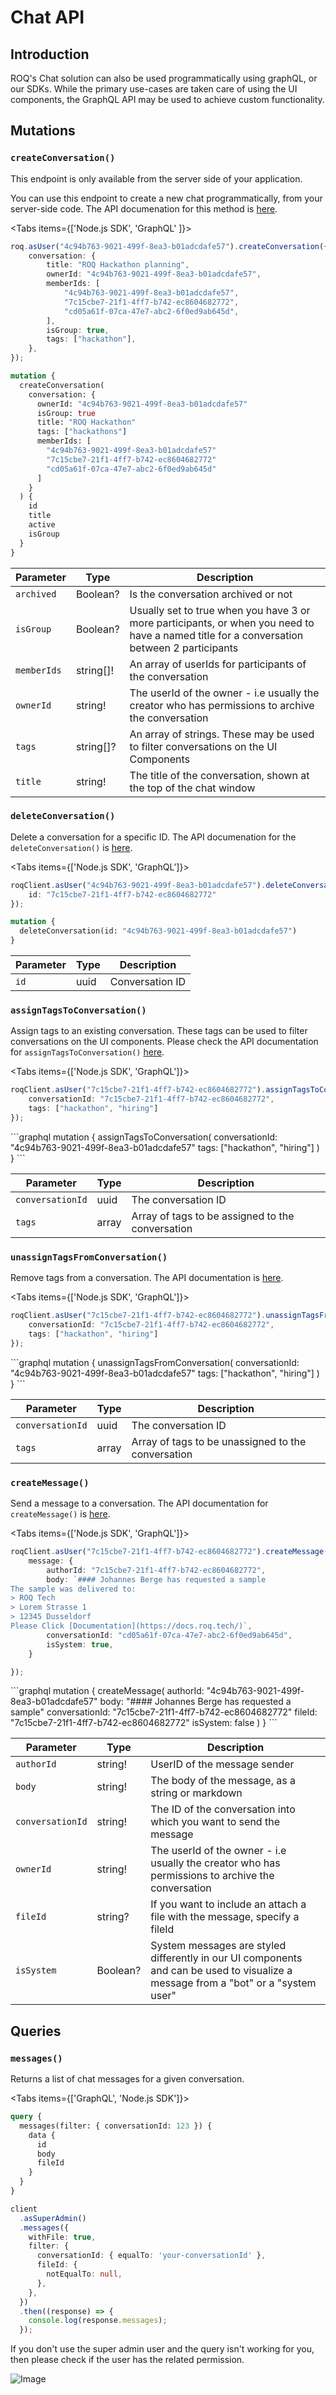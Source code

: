 
# Chat API

## Introduction

ROQ's Chat solution can also be used programmatically using graphQL, or our SDKs.
While the primary use-cases are taken care of using the UI components, the GraphQL API may be used to achieve custom
functionality.

## Mutations

### `createConversation()`

<Callout type="info" emoji="ℹ️">
  This endpoint is only available from the server side of your application.
</Callout>

You can use this endpoint to create a new chat programmatically, from your server-side code. The API documenation for this method is [here](https://jupiter-pp.roq-platform.com/docs/#mutation-createConversation).

<Tabs items={['Node.js SDK', 'GraphQL' ]}><Tab>

```ts
roq.asUser("4c94b763-9021-499f-8ea3-b01adcdafe57").createConversation({
    conversation: {
        title: "ROQ Hackathon planning",
        ownerId: "4c94b763-9021-499f-8ea3-b01adcdafe57",
        memberIds: [
            "4c94b763-9021-499f-8ea3-b01adcdafe57",
            "7c15cbe7-21f1-4ff7-b742-ec8604682772",
            "cd05a61f-07ca-47e7-abc2-6f0ed9ab645d",
        ],
        isGroup: true,
        tags: ["hackathon"],
    },
});
```

</Tab>
<Tab>

```graphql
mutation {
  createConversation(
    conversation: {
      ownerId: "4c94b763-9021-499f-8ea3-b01adcdafe57"
      isGroup: true
      title: "ROQ Hackathon"
      tags: ["hackathons"]
      memberIds: [
        "4c94b763-9021-499f-8ea3-b01adcdafe57"
        "7c15cbe7-21f1-4ff7-b742-ec8604682772"
        "cd05a61f-07ca-47e7-abc2-6f0ed9ab645d"
      ]
    }
  ) {
    id
    title
    active
    isGroup
  }
}
```

</Tab>
</Tabs>

| Parameter   | Type      | Description                                                                                                                                |
|-------------|-----------|--------------------------------------------------------------------------------------------------------------------------------------------|
| `archived`  | Boolean?  | Is the conversation archived or not                                                                                                        |
| `isGroup`   | Boolean?  | Usually set to true when you have 3 or more participants, or when you need to have a named title for a conversation between 2 participants |
| `memberIds` | string[]! | An array of userIds for participants of the conversation                                                                                   |
| `ownerId`   | string!   | The userId of the owner - i.e usually the creator who has permissions to archive the conversation                                          |
| `tags`      | string[]? | An array of strings. These may be used to filter conversations on the UI Components                                                        |
| `title`     | string!   | The title of the conversation, shown at the top of the chat window                                                                         |

### `deleteConversation()`

Delete a conversation for a specific ID. The API documenation for the `deleteConversation()` is [here](https://jupiter-pp.roq-platform.com/docs/#mutation-deleteConversation).

<Tabs items={['Node.js SDK', 'GraphQL']}>
<Tab>

```ts
roqClient.asUser("4c94b763-9021-499f-8ea3-b01adcdafe57").deleteConversation({
    id: "7c15cbe7-21f1-4ff7-b742-ec8604682772"
});
```

</Tab>
<Tab>

```graphql
mutation {
  deleteConversation(id: "4c94b763-9021-499f-8ea3-b01adcdafe57")
}
```

</Tab></Tabs>

| Parameter   | Type      | Description     |
|-------------|-----------|-----------------|
| `id`        | uuid      | Conversation ID  |

### `assignTagsToConversation()`

Assign tags to an existing conversation. These tags can be used to filter conversations on the UI components. Please check the API documentation for `assignTagsToConversation()` [here](https://jupiter-pp.roq-platform.com/docs/#mutation-assignTagsToConversation).

<Tabs items={['Node.js SDK', 'GraphQL']}>
<Tab>
```ts
roqClient.asUser("7c15cbe7-21f1-4ff7-b742-ec8604682772").assignTagsToConversation({
    conversationId: "7c15cbe7-21f1-4ff7-b742-ec8604682772",
    tags: ["hackathon", "hiring"]
});
```
</Tab>
<Tab>
```graphql
mutation {
  assignTagsToConversation(
    conversationId: "4c94b763-9021-499f-8ea3-b01adcdafe57"
    tags: ["hackathon", "hiring"]
  )
}
```
</Tab>
</Tabs>

| Parameter   | Type      | Description     |
|-------------|-----------|-----------------|
| `conversationId`        | uuid      | The conversation ID  |
| `tags`      | array | Array of tags to be assigned to the conversation |

### `unassignTagsFromConversation()`

Remove tags from a conversation. The API documentation is [here](https://jupiter-pp.roq-platform.com/docs/#mutation-unassignTagsFromConversation).

<Tabs items={['Node.js SDK', 'GraphQL']}>
<Tab>
```ts
roqClient.asUser("7c15cbe7-21f1-4ff7-b742-ec8604682772").unassignTagsFromConversation({
    conversationId: "7c15cbe7-21f1-4ff7-b742-ec8604682772",
    tags: ["hackathon", "hiring"]
});
```
</Tab>
<Tab>
```graphql
mutation {
  unassignTagsFromConversation(
    conversationId: "4c94b763-9021-499f-8ea3-b01adcdafe57"
    tags: ["hackathon", "hiring"]
  )
}
```
</Tab>
</Tabs>

| Parameter   | Type      | Description     |
|-------------|-----------|-----------------|
| `conversationId`        | uuid      | The conversation ID  |
| `tags`      | array | Array of tags to be unassigned to the conversation |


### `createMessage()`

Send a message to a conversation. The API documentation for `createMessage()` is [here](https://jupiter-pp.roq-platform.com/docs/#mutation-createMessage).

<Tabs items={['Node.js SDK', 'GraphQL']}>
<Tab>
```ts
roqClient.asUser("7c15cbe7-21f1-4ff7-b742-ec8604682772").createMessage({
    message: {
        authorId: "7c15cbe7-21f1-4ff7-b742-ec8604682772",
        body: `#### Johannes Berge has requested a sample
The sample was delivered to:
> ROQ Tech
> Lorem Strasse 1
> 12345 Dusseldorf
Please Click [Documentation](https://docs.roq.tech/)`,
        conversationId: "cd05a61f-07ca-47e7-abc2-6f0ed9ab645d",
        isSystem: true,
    }

});

```
</Tab>
<Tab>
```graphql
mutation {
  createMessage(
    authorId: "4c94b763-9021-499f-8ea3-b01adcdafe57"
    body: "#### Johannes Berge has requested a sample"
    conversationId: "7c15cbe7-21f1-4ff7-b742-ec8604682772"
    fileId: "7c15cbe7-21f1-4ff7-b742-ec8604682772"
    isSystem: false
  )
}
```
</Tab>
</Tabs>

| Parameter        | Type     | Description                                                                                                                        |
|------------------|----------|------------------------------------------------------------------------------------------------------------------------------------|
| `authorId`       | string!  | UserID of the message sender                                                                                                       |
| `body`           | string!  | The body of the message, as a string or markdown                                                                                   |
| `conversationId` | string!  | The ID of the conversation into which you want to send the message                                                                 |
| `ownerId`        | string!  | The userId of the owner - i.e usually the creator who has permissions to archive the conversation                                  |
| `fileId`         | string?  | If you want to include an attach a file with the message, specify a fileId                                                         |
| `isSystem`       | Boolean? | System messages are styled differently in our UI components and can be used to visualize a message from a "bot" or a "system user" |

## Queries

### `messages()`

Returns a list of chat messages for a given conversation.

<Tabs items={['GraphQL', 'Node.js SDK']}><Tab>

```graphql
query {
  messages(filter: { conversationId: 123 }) {
    data {
      id
      body
      fileId
    }
  }
}
```

</Tab><Tab>

```ts
client
  .asSuperAdmin()
  .messages({
    withFile: true,
    filter: {
      conversationId: { equalTo: 'your-conversationId' },
      fileId: {
        notEqualTo: null,
      },
    },
  })
  .then((response) => {
    console.log(response.messages);
  });
```

</Tab></Tabs>

If you don't use the super admin user and the query isn't working for you, then please check if the user has the
related permission.

![Image](/message-permission.png)